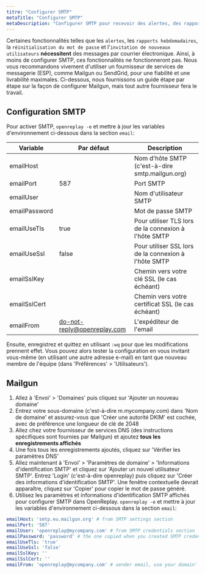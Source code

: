 ```yaml
---
titre: "Configurer SMTP"
metaTitle: "Configurer SMTP"
metaDescription: "Configurer SMTP pour recevoir des alertes, des rapports hebdomadaires, inviter de nouveaux utilisateurs à OpenReplay et réinitialiser les mots de passe."
---
```


Certaines fonctionnalités telles que les `alertes`, les `rapports hebdomadaires`, la `réinitialisation du mot de passe` et l'`invitation de nouveaux utilisateurs` **nécessitent** des messages par courrier électronique. Ainsi, à moins de configurer SMTP, ces fonctionnalités ne fonctionneront pas. Nous vous recommandons vivement d'utiliser un fournisseur de services de messagerie (ESP), comme Mailgun ou SendGrid, pour une fiabilité et une livrabilité maximales. Ci-dessous, nous fournissons un guide étape par étape sur la façon de configurer Mailgun, mais tout autre fournisseur fera le travail.

## Configuration SMTP

Pour activer SMTP, `openreplay -e` et mettre à jour les variables d'environnement ci-dessous dans la section `email`:

| Variable | Par défaut | Description |
|----------|-------------|-------------|
| emailHost |  | Nom d'hôte SMTP (c'est-à-dire smtp.mailgun.org) |
| emailPort | 587 | Port SMTP |
| emailUser |  | Nom d'utilisateur SMTP |
| emailPassword |  | Mot de passe SMTP |
| emailUseTls | true | Pour utiliser TLS lors de la connexion à l'hôte SMTP |
| emailUseSsl | false | Pour utiliser SSL lors de la connexion à l'hôte SMTP |
| emailSslKey |  | Chemin vers votre clé SSL (le cas échéant) |
| emailSslCert |  | Chemin vers votre certificat SSL (le cas échéant) |
| emailFrom | do-not-reply@openreplay.com | L'expéditeur de l'email |

Ensuite, enregistrez et quittez en utilisant `:wq` pour que les modifications prennent effet. Vous pouvez alors tester la configuration en vous invitant vous-même (en utilisant une autre adresse e-mail) en tant que nouveau membre de l'équipe (dans 'Préférences' > 'Utilisateurs').

## Mailgun

1. Allez à 'Envoi' > 'Domaines' puis cliquez sur 'Ajouter un nouveau domaine'
2. Entrez votre sous-domaine (c'est-à-dire m.mycompany.com) dans 'Nom de domaine' et assurez-vous que 'Créer une autorité DKIM' est cochée, avec de préférence une longueur de clé de 2048
3. Allez chez votre fournisseur de services DNS (des instructions spécifiques sont fournies par Mailgun) et ajoutez **tous les enregistrements affichés**
4. Une fois tous les enregistrements ajoutés, cliquez sur 'Vérifier les paramètres DNS'
5. Allez maintenant à 'Envoi' > 'Paramètres de domaine' > 'Informations d'identification SMTP' et cliquez sur 'Ajouter un nouvel utilisateur SMTP'. Entrez 'Login' (c'est-à-dire openreplay) puis cliquez sur 'Créer des informations d'identification SMTP'. Une fenêtre contextuelle devrait apparaître, cliquez sur 'Copier' pour copier le mot de passe généré.
6. Utilisez les paramètres et informations d'identification SMTP affichés pour configurer SMTP dans OpenReplay. `openreplay -e` et mettre à jour les variables d'environnement ci-dessous dans la section `email`:
```yaml
emailHost: 'smtp.eu.mailgun.org' # from SMTP settings section
emailPort: '587'
emailUser: 'openreplay@mycompany.com' # from SMTP credentials section
emailPassword: 'password' # the one copied when you created SMTP credentials
emailUseTls: 'true'
emailUseSsl: 'false'
emailSslKey: ''
emailSslCert: ''
emailFrom: 'openreplay@mycompany.com' # sender email, use your domain'
```

